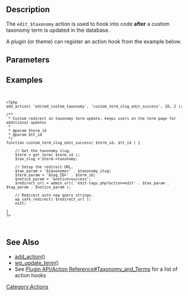 ==Description==
The <code>edit_$taxonomy</code> action is used to hook into code <b>after</b> a custom taxonomy term is updated in the database. 

A plugin (or theme) can register an action hook from the example below.

== Parameters ==
{{Parameter|$term_id|int|ID of the term just edited}}
{{Parameter|$taxonomy_term_id|int|The unique ID for the term + taxonomy pair}}

== Examples ==

<code><pre><?php 
add_action( 'edited_custom_taxonomy', 'custom_term_slug_edit_success', 10, 2 );

/**
 * Custom redirect on taxonomy term update, keeps users on the term page for additional updates
 *
 * @param $term_id
 * @param $tt_id
 */
function custom_term_slug_edit_success( $term_id, $tt_id ) {
  
    // Get the taxonomy slug.
    $term = get_term( $term_id );
    $tax_slug = $term->taxonomy;
    
    // Setup the redirect URL.
    $tax_param = '&taxonomy=' . $taxonomy_slug;
    $term_param = '&tag_ID=' . $term_id;
    $notice_param = '&notice=success';
    $redirect_url = admin_url( 'edit-tags.php?action=edit' . $tax_param . $tag_param . $notice_param );

    // Redirect with new query strings.
    wp_safe_redirect( $redirect_url );
    exit;

}
?></pre></code>

==See Also==
* [[Function_Reference/add_action|add_action()]]
* [[Function_Reference/wp_update_term|wp_update_term()]]
* See [[Plugin_API/Action_Reference#Taxonomy_and_Terms|Plugin API/Action Reference#Taxonomy_and_Terms]] for a list of action hooks
[[Category:Actions]]